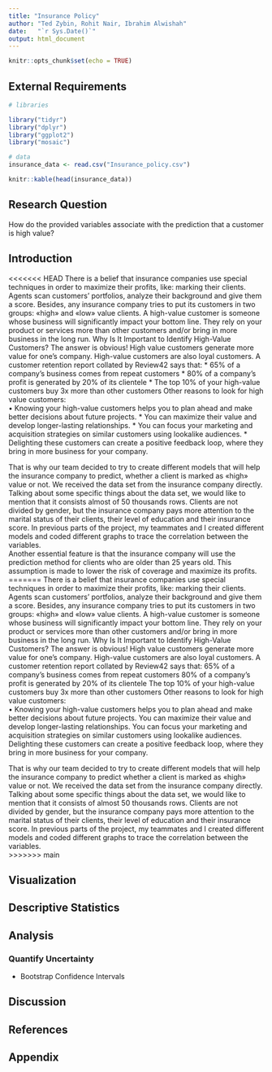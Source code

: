 ```yaml
---
title: "Insurance Policy"
author: "Ted Zybin, Rohit Nair, Ibrahim Alwishah"
date:   "`r Sys.Date()`"
output: html_document
---
```


```r
knitr::opts_chunk$set(echo = TRUE)
```

## External Requirements

```r

# libraries

library("tidyr")
library("dplyr")
library("ggplot2")
library("mosaic")

# data
insurance_data <- read.csv("Insurance_policy.csv")
```

```r
knitr::kable(head(insurance_data))
```

## Research Question
How do the provided variables associate with the prediction that a customer is high value?

## Introduction
<<<<<<< HEAD
There is a belief that insurance companies use special techniques in order to maximize their profits, like: marking their clients. Agents scan customers’ portfolios, analyze their background and give them a score. Besides, any insurance company tries to put its customers in two groups: «high» and «low» value clients. A high-value customer is someone whose business will significantly impact your bottom line. They rely on your product or services more than other customers and/or bring in more business in the long run. Why Is It Important to Identify High-Value Customers?
The answer is obvious! High value customers generate more value for one’s company. High-value customers are also loyal customers. A customer retention report collated by Review42 says that:
* 65% of a company’s business comes from repeat customers
* 80% of a company’s profit is generated by 20% of its clientele
* The top 10% of your high-value customers buy 3x more than other customers
Other reasons to look for high value customers: 	
•	Knowing your high-value customers helps you to plan ahead and make better decisions about future projects.
* You can maximize their value and develop longer-lasting relationships.
* You can focus your marketing and acquisition strategies on similar customers using lookalike audiences.
* Delighting these customers can create a positive feedback loop, where they bring in more business for your company.

That is why our team decided to try to create different models that will help the insurance company to predict, whether a client is marked as «high» value or not. We received the data set from the insurance company directly. Talking about some specific things about the data set, we would like to mention that it consists almost of 50 thousands rows. Clients are not divided by gender, but the insurance company pays more attention to the marital status of their clients, their level of education and their insurance score. In previous parts of the project, my teammates and I created different models and coded different graphs to trace the correlation between the variables.  
	Another essential feature is that the insurance company will use the prediction method for clients who are older than 25 years old. This assumption is made to lower the risk of coverage and maximize its profits. 
=======
There is a belief that insurance companies use special techniques in order to maximize their profits, like: marking their clients. Agents scan customers’ portfolios, analyze their background and give them a score. Besides, any insurance company tries to put its customers in two groups: «high» and «low» value clients. A high-value customer is someone whose business will significantly impact your bottom line. They rely on your product or services more than other customers and/or bring in more business in the long run. Why Is It Important to Identify High-Value Customers?
The answer is obvious! High value customers generate more value for one’s company. High-value customers are also loyal customers. A customer retention report collated by Review42 says that:
65% of a company’s business comes from repeat customers
80% of a company’s profit is generated by 20% of its clientele
The top 10% of your high-value customers buy 3x more than other customers
Other reasons to look for high value customers: 	
•	Knowing your high-value customers helps you to plan ahead and make better decisions about future projects.
You can maximize their value and develop longer-lasting relationships.
You can focus your marketing and acquisition strategies on similar customers using lookalike audiences.
Delighting these customers can create a positive feedback loop, where they bring in more business for your company.

That is why our team decided to try to create different models that will help the insurance company to predict whether a client is marked as «high» value or not. We received the data set from the insurance company directly. Talking about some specific things about the data set, we would like to mention that it consists of almost 50 thousands rows. Clients are not divided by gender, but the insurance company pays more attention to the marital status of their clients, their level of education and their insurance score. In previous parts of the project, my teammates and I created different models and coded different graphs to trace the correlation between the variables.  
>>>>>>> main

## Visualization

## Descriptive Statistics

## Analysis

### Quantify Uncertainty

-   Bootstrap Confidence Intervals

## Discussion

## 

## References

## Appendix

